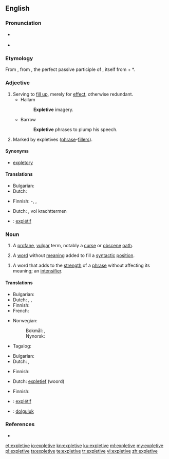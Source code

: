 {{also|explétive}}
==English==

{{wikipedia}}

===Pronunciation===
* {{a|UK}} {{IPA|/ɪkˈspliːtɪv/}}
* {{a|US}} {{IPA|/ˈɛksplətɪv/}}

===Etymology===
From {{etyl|LL.|en}} {{term/t|la|explētīvus||serving to fill out}}, from {{etyl|la|en}} {{term/t|la|explētus}}, the perfect passive participle of {{term/t|la|expleō||fill out}}, itself from {{term|ex||lang=la|out, completely}} + *{{term||pleō|lang=la|fill}}.

===Adjective===
{{en-adj}}

# Serving to [[fill up]], merely for [[effect]], otherwise redundant.
#* Hallam
#*: '''Expletive''' imagery.
#* Barrow
#*: '''Expletive''' phrases to plump his speech.
# Marked by expletives ([[phrase]]-[[filler]]s).

====Synonyms====
* [[expletory]]

====Translations====
{{trans-top|serving to fill up}}
* Bulgarian: {{t+|bg|вмъкнат|sc=Cyrl}}
* Dutch: {{t|nl|opvullend}}
{{trans-mid}}
* Finnish: {{t|fi|täyte}}-, {{t|fi|täyttävä}}, {{t+|fi|lisä-}}
{{trans-bottom}}

{{trans-top|marked by phrase-fillers}}
* Dutch: {{t+|nl|expletief}}, vol krachttermen
{{trans-mid}}
{{trans-bottom}}

{{checktrans-top}}
* {{ttbc|fr}}: [[explétif]]
{{trans-bottom}}

{{examples-right|sense=syntactic filler|examples='''It''' is snowing.}}
{{examples-right|sense=strengthener|examples=I'll give you a '''bloody''' good hiding}}

===Noun===
{{en-noun}}

# A [[profane]], [[vulgar]] term, notably a [[curse]] or [[obscene]] [[oath]].
# {{context|linguistics|lang=en}} A [[word]] without [[meaning]] added to fill a [[syntactic]] [[position]].
<!--#:Example: - ''It'' in ''It is snowing''-->
# {{context|linguistics|lang=en}} A word that adds to the [[strength]] of a [[phrase]] without affecting its meaning; an [[intensifier]].
<!--#:Example: - ''bloody'' in ''I'll give you a bloody good hiding.''-->

====Translations====
{{trans-top|profane, vulgar term}}
* Bulgarian: {{t+|bg|клетва|f|sc=Cyrl}}
* Dutch: {{t+|nl|krachtterm}}, {{t|nl|verwensing}}, {{t+|nl|vloek}}
* Finnish: {{t+|fi|kirosana}}
* French: {{t+|fr|juron|m}}
{{trans-mid}}
* Norwegian:
*: Bokmål: {{t+|nb|kraftuttrykk|n}}, {{t|nb|banneord|n}}
*: Nynorsk: {{t|nn|bannord|n}}
* Tagalog: {{t|tl|mura}}
{{trans-bottom}}

{{trans-top|word added to fill a syntactic position}}
* Bulgarian: {{t|bg|вмъкната дума|sc=Cyrl}}
* Dutch: {{t|nl|vulsel}}, {{t|nl|opvulling}}
{{trans-mid}}
* Finnish: {{t|fi|täytesana}}
{{trans-bottom}}

{{trans-top|word that adds strength to a phrase}}
* Dutch: [[expletief]] (woord)
{{trans-mid}}
* Finnish: {{t+|fi|voimasana}}
{{trans-bottom}}

{{checktrans-top}}
* {{ttbc|fr}}: [[explétif]]  {{g|m}}
* {{ttbc|tr}}: [[dolguluk]]
{{trans-bottom}}

===References===
* {{R:Websters}}

[[et:expletive]]
[[io:expletive]]
[[kn:expletive]]
[[ku:expletive]]
[[ml:expletive]]
[[my:expletive]]
[[pl:expletive]]
[[ta:expletive]]
[[te:expletive]]
[[tr:expletive]]
[[vi:expletive]]
[[zh:expletive]]